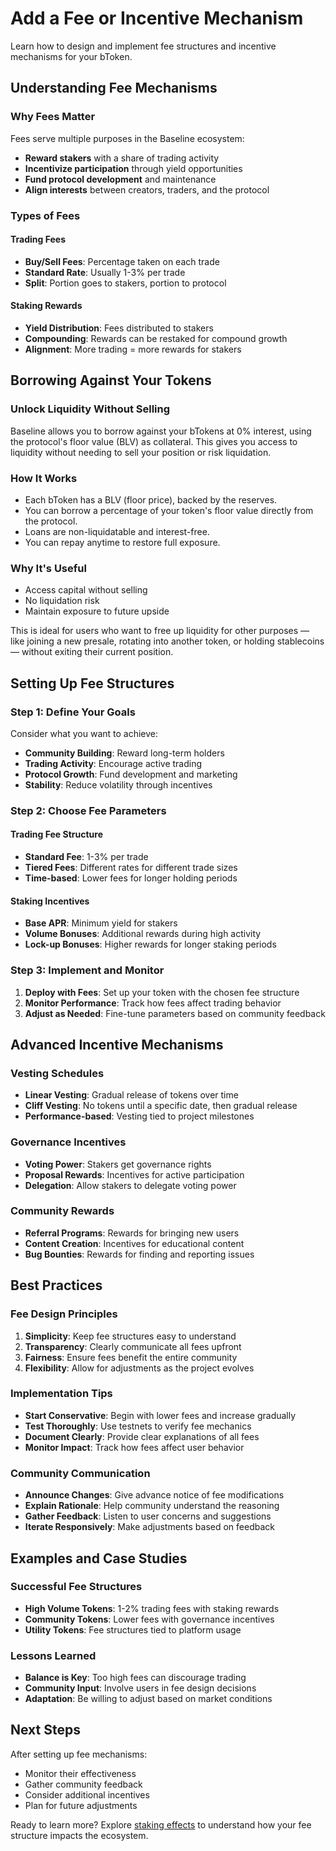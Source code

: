 # Add a Fee or Incentive Mechanism

Learn how to design and implement fee structures and incentive mechanisms for your bToken.

## Understanding Fee Mechanisms

### Why Fees Matter

Fees serve multiple purposes in the Baseline ecosystem:
- **Reward stakers** with a share of trading activity
- **Incentivize participation** through yield opportunities
- **Fund protocol development** and maintenance
- **Align interests** between creators, traders, and the protocol

### Types of Fees

#### Trading Fees
- **Buy/Sell Fees**: Percentage taken on each trade
- **Standard Rate**: Usually 1-3% per trade
- **Split**: Portion goes to stakers, portion to protocol

#### Staking Rewards
- **Yield Distribution**: Fees distributed to stakers
- **Compounding**: Rewards can be restaked for compound growth
- **Alignment**: More trading = more rewards for stakers

## Borrowing Against Your Tokens

### Unlock Liquidity Without Selling

Baseline allows you to borrow against your bTokens at 0% interest, using the protocol's floor value 
(BLV) as collateral. This gives you access to liquidity without needing to sell your position or risk liquidation.

### How It Works
- Each bToken has a BLV (floor price), backed by the reserves.
- You can borrow a percentage of your token's floor value directly from the protocol.
- Loans are non-liquidatable and interest-free.
- You can repay anytime to restore full exposure.

### Why It's Useful
- Access capital without selling
- No liquidation risk
- Maintain exposure to future upside

This is ideal for users who want to free up liquidity for other purposes — like joining a new presale, 
rotating into another token, or holding stablecoins — without exiting their current position.

## Setting Up Fee Structures

### Step 1: Define Your Goals

Consider what you want to achieve:
- **Community Building**: Reward long-term holders
- **Trading Activity**: Encourage active trading
- **Protocol Growth**: Fund development and marketing
- **Stability**: Reduce volatility through incentives

### Step 2: Choose Fee Parameters

#### Trading Fee Structure
- **Standard Fee**: 1-3% per trade
- **Tiered Fees**: Different rates for different trade sizes
- **Time-based**: Lower fees for longer holding periods

#### Staking Incentives
- **Base APR**: Minimum yield for stakers
- **Volume Bonuses**: Additional rewards during high activity
- **Lock-up Bonuses**: Higher rewards for longer staking periods

### Step 3: Implement and Monitor

1. **Deploy with Fees**: Set up your token with the chosen fee structure
2. **Monitor Performance**: Track how fees affect trading behavior
3. **Adjust as Needed**: Fine-tune parameters based on community feedback

## Advanced Incentive Mechanisms

### Vesting Schedules
- **Linear Vesting**: Gradual release of tokens over time
- **Cliff Vesting**: No tokens until a specific date, then gradual release
- **Performance-based**: Vesting tied to project milestones

### Governance Incentives
- **Voting Power**: Stakers get governance rights
- **Proposal Rewards**: Incentives for active participation
- **Delegation**: Allow stakers to delegate voting power

### Community Rewards
- **Referral Programs**: Rewards for bringing new users
- **Content Creation**: Incentives for educational content
- **Bug Bounties**: Rewards for finding and reporting issues

## Best Practices

### Fee Design Principles
1. **Simplicity**: Keep fee structures easy to understand
2. **Transparency**: Clearly communicate all fees upfront
3. **Fairness**: Ensure fees benefit the entire community
4. **Flexibility**: Allow for adjustments as the project evolves

### Implementation Tips
- **Start Conservative**: Begin with lower fees and increase gradually
- **Test Thoroughly**: Use testnets to verify fee mechanics
- **Document Clearly**: Provide clear explanations of all fees
- **Monitor Impact**: Track how fees affect user behavior

### Community Communication
- **Announce Changes**: Give advance notice of fee modifications
- **Explain Rationale**: Help community understand the reasoning
- **Gather Feedback**: Listen to user concerns and suggestions
- **Iterate Responsively**: Make adjustments based on feedback

## Examples and Case Studies

### Successful Fee Structures
- **High Volume Tokens**: 1-2% trading fees with staking rewards
- **Community Tokens**: Lower fees with governance incentives
- **Utility Tokens**: Fee structures tied to platform usage

### Lessons Learned
- **Balance is Key**: Too high fees can discourage trading
- **Community Input**: Involve users in fee design decisions
- **Adaptation**: Be willing to adjust based on market conditions

## Next Steps

After setting up fee mechanisms:
- Monitor their effectiveness
- Gather community feedback
- Consider additional incentives
- Plan for future adjustments

Ready to learn more? Explore [staking effects](/creator/staking-effects) to understand how your fee structure impacts the ecosystem. 